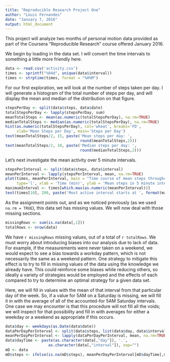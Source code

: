 ```yaml
---
title: "Reproducible Research Project One"
author: "Louis Fernandes"
date: "January 7, 2016"
output: html_document
---
```


This project will analyze two months of personal motion data provided as part of the Coursera "Reproducible Research" course offered January 2016.

We begin by loading in the data set. I will convert the time intervals to something a little more friendly here.
```r
data <- read.csv('activity.csv')
times <- sprintf("%04d", unique(data$interval))
times <- strptime(times, format = "%H%M")
```

For our first exploration, we will look at the number of steps taken per day. I will generate a histogram of the total number of steps per day, and will display the mean and median of the distribution on that figure.

```r
stepsPerDay <- split(data$steps, data$date)
totalStepsPerDay <- lapply(stepsPerDay, sum)
meanTotalSteps <- mean(as.numeric(totalStepsPerDay), na.rm=TRUE)
medianTotalSteps <- median(as.numeric(totalStepsPerDay), na.rm=TRUE)
hist(as.numeric(totalStepsPerDay), col='wheat', breaks='FD', 
     xlab='Mean Steps per Day', main='Steps per Day')
text(meanTotalSteps/2, 15, paste('Mean steps per day: ',
                                 round(meanTotalSteps,2)))
text(meanTotalSteps/2, 10, paste('Median steps per day: ',
                                 round(medianTotalSteps,2)))
```

Let's next investigate the mean activity over 5 minute intervals. 
```r
stepsPerInterval <- split(data$steps, data$interval)
meanPerInterval <- lapply(stepsPerInterval, mean, na.rm=TRUE)
plot(times, meanPerInterval, main = "Time course of mean steps throughout the day",
     type='l', xlab = 'Time (min)', ylab = 'Mean steps in 5 minute interval')
maximumInterval <- times[which.max(as.numeric(meanPerInterval))]
text(times[10], 200, paste('Most active interval starts at ', format(maximumInterval, "%H:%M"), " AM"), pos=4)
```

As the assignment points out, and as we noticed previously (as we used `na.rm = TRUE`), this data set has missing values. We will now deal with those missing sections.

```r
missingRows <- sum(is.na(data[,1]))
totalRows <- nrow(data)
```
We have `r missingRows` missing values, out of a total of `r totalRows`. We must worry about introducing biases into our analysis due to lack of data. For example, if the measurements were never taken on a weekend, we would expect to see a bias towards a workday pattern, which is not necessarily the same as a weekend pattern. One strategy to mitigate this effect is to try to fill in missing values of the data using the knowledge we already have. This could reinforce some biases while reducing others, so ideally a variety of strategies would be employed and the effects of each compared to try to determine an optimal strategy for a given data set. 

Here, we will fill in values with the mean of that interval from that particular day of the week. So, if a value for 5AM on a Saturday is missing, we will fill it in with the average of all of the accounted-for 5AM Saturday intervals. One case we may encounter is that this procedure will not fill all the voids; we will inspect for that possibility and fill in with averages for either a weekday or a weekend as appropriate if this occurs.

```r
data$day <- weekdays(as.Date(data$date))
dataPerDayPerInterval <- split(data$steps, list(data$day, data$interval))
meanPerDayPerInterval <- lapply(dataPerDayPerInterval, mean, na.rm=TRUE)
data$dayTime <- paste(as.character(data[,"day"]), '.', 
                   as.character(data[,"interval"]), sep="")
mD <- data
mD$steps <- ifelse(is.na(mD$steps), meanPerDayPerInterval[mD$dayTime],mD$steps)
```